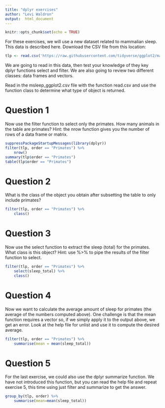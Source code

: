 ```yaml
---
title: "dplyr exercises"
author: "Levi Waldron"
output:  html_document
---
```


```r
knitr::opts_chunk$set(echo = TRUE)
```

For these exercises, we will use a new dataset related to mammalian sleep. This data is described here. Download the CSV file from this location:

```r
tlp <- read.csv('https://raw.githubusercontent.com/tidyverse/ggplot2/master/data-raw/msleep.csv')
```

We are going to read in this data, then test your knowledge of they key dplyr functions select and filter. We are also going to review two different classes: data frames and vectors.

Read in the msleep_ggplot2.csv file with the function read.csv and use the function class to determine what type of object is returned.

# Question 1

Now use the filter function to select only the primates. How many animals in the table are primates? Hint: the nrow function gives you the number of rows of a data frame or matrix.

```r
suppressPackageStartupMessages(library(dplyr))
filter(tlp, order == "Primates") %>%
    nrow()
summary(tlp$order == "Primates")
table(tlp$order == "Primates")
```

# Question 2

What is the class of the object you obtain after subsetting the table to only include primates?

```r
filter(tlp, order == "Primates") %>%
    class()
```

# Question 3

Now use the select function to extract the sleep (total) for the primates. What class is this object? Hint: use %>% to pipe the results of the filter function to select.

```r
filter(tlp, order == "Primates") %>%
    select(sleep_total) %>%
    class()
```

# Question 4

Now we want to calculate the average amount of sleep for primates (the average of the numbers computed above). One challenge is that the mean function requires a vector so, if we simply apply it to the output above, we get an error. Look at the help file for unlist and use it to compute the desired average.

```r
filter(tlp, order == "Primates") %>%
    summarise(mean = mean(sleep_total))
```

# Question 5

For the last exercise, we could also use the dplyr summarize function. We have not introduced this function, but you can read the help file and repeat exercise 5, this time using just filter and summarize to get the answer.

```r
group_by(tlp, order) %>%
    summarise(mean=mean(sleep_total))
```

